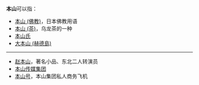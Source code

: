 '''本山'''可以指：
*[[本山_(佛教)|本山 (佛教)]]，日本佛教用语
*[[本山_(茶)|本山 (茶)]]，乌龙茶的一种
*[[本山氏|本山氏]]
* [[大本山_(赫德島)|大本山 (赫德島)]]
----
*[[赵本山|赵本山]]，著名小品、东北二人转演员
*[[本山传媒集团|本山传媒集团]]
*[[本山号|本山号]]，本山集团私人商务飞机
{{disambig|Cat=二字消歧義}}